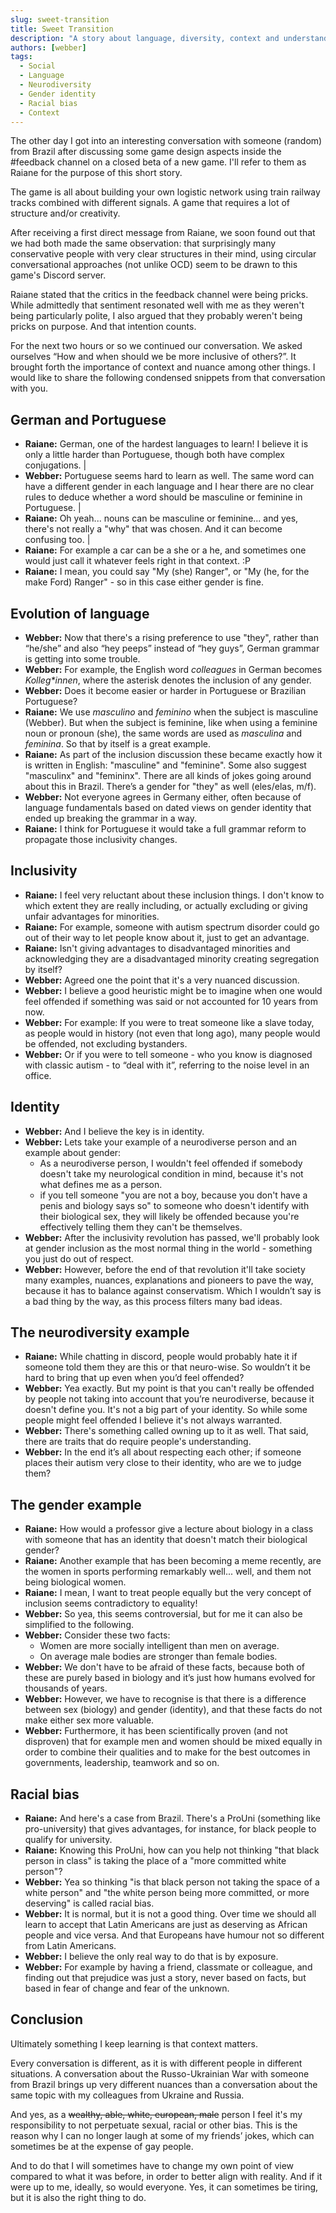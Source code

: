 ```yaml
---
slug: sweet-transition
title: Sweet Transition
description: "A story about language, diversity, context and understanding"
authors: [webber]
tags:
  - Social
  - Language
  - Neurodiversity
  - Gender identity
  - Racial bias
  - Context
---
```


The other day I got into an interesting conversation with someone (random) from Brazil after discussing some game design aspects inside the #feedback channel on a closed beta of a new game. I'll refer to them as Raiane for the purpose of this short story.

The game is all about building your own logistic network using train railway tracks combined with different signals. A game that requires a lot of structure and/or creativity.

After receiving a first direct message from Raiane, we soon found out that we had both made the same observation: that surprisingly many conservative people with very clear structures in their mind, using circular conversational approaches (not unlike OCD) seem to be drawn to this game's Discord server.

Raiane stated that the critics in the feedback channel were being pricks. While admittedly that sentiment resonated well with me as they weren't being particularly polite, I also argued that they probably weren't being pricks on purpose. And that intention counts.

For the next two hours or so we continued our conversation. We asked ourselves “How and when should we be more inclusive of others?”. It brought forth the importance of context and nuance among other things. I would like to share the following condensed snippets from that conversation with you.

## German and Portuguese

- **Raiane:** German, one of the hardest languages to learn! I believe it is only a little harder than Portuguese, though both have complex conjugations. |
- **Webber:** Portuguese seems hard to learn as well. The same word can have a different gender in each language and I hear there are no clear rules to deduce whether a word should be masculine or feminine in Portuguese. |
- **Raiane:** Oh yeah... nouns can be masculine or feminine... and yes, there's not really a "why" that was chosen. And it can become confusing too. |
- **Raiane:** For example a car can be a she or a he, and sometimes one would just call it whatever feels right in that context. :P
- **Raiane:** I mean, you could say "My (she) Ranger", or "My (he, for the make Ford) Ranger" - so in this case either gender is fine.

## Evolution of language

- **Webber:** Now that there's a rising preference to use "they", rather than “he/she” and also “hey peeps” instead of “hey guys”, German grammar is getting into some trouble.
- **Webber:** For example, the English word _colleagues_ in German becomes _Kolleg*innen_, where the asterisk denotes the inclusion of any gender.
- **Webber:** Does it become easier or harder in Portuguese or Brazilian Portuguese?
- **Raiane:** We use _masculino_ and _feminino_ when the subject is masculine (Webber). But when the subject is feminine, like when using a feminine noun or pronoun (she), the same words are used as _masculina_ and _feminina_. So that by itself is a great example.
- **Raiane:** As part of the inclusion discussion these became exactly how it is written in English: "masculine" and "feminine". Some also suggest "masculinx" and "femininx".  There are all kinds of jokes going around about this in Brazil. There’s a gender for "they" as well (eles/elas, m/f).
- **Webber:** Not everyone agrees in Germany either, often because of language fundamentals based on dated views on gender identity that ended up breaking the grammar in a way.
- **Raiane:** I think for Portuguese it would take a full grammar reform to propagate those inclusivity changes.

## Inclusivity

- **Raiane:** I feel very reluctant about these inclusion things. I don't know to which extent they are really including, or actually excluding or giving unfair advantages for minorities.
- **Raiane:** For example, someone with autism spectrum disorder could go out of their way to let people know about it, just to get an advantage.
- **Raiane:** Isn't giving advantages to disadvantaged minorities and acknowledging they are a disadvantaged minority creating segregation by itself?
- **Webber:** Agreed one the point that it's a very nuanced discussion.
- **Webber:** I believe a good heuristic might be to imagine when one would feel offended if something was said or not accounted for 10 years from now.
- **Webber:** For example: If you were to treat someone like a slave today, as people would in history (not even that long ago), many people would be offended, not excluding bystanders.
- **Webber:** Or if you were to tell someone - who you know is diagnosed with classic autism - to “deal with it”, referring to the noise level in an office.

## Identity

- **Webber:** And I believe the key is in identity.
- **Webber:** Lets take your example of a neurodiverse person and an example about gender:
  - As a neurodiverse person, I wouldn't feel offended if somebody doesn't take my neurological condition in mind, because it's not what defines me as a person.
  - if you tell someone "you are not a boy, because you don't have a penis and biology says so" to someone who doesn't identify with their biological sex, they will likely be offended because you're effectively telling them they can't be themselves.
- **Webber:** After the inclusivity revolution has passed, we'll probably look at gender inclusion as the most normal thing in the world - something you just do out of respect.
- **Webber:** However, before the end of that revolution it'll take society many examples, nuances, explanations and pioneers to pave the way, because it has to balance against conservatism. Which I wouldn’t say is a bad thing by the way, as this process filters many bad ideas.

## The neurodiversity example

- **Raiane:** While chatting in discord, people would probably hate it if someone told them they are this or that neuro-wise. So wouldn’t it be hard to bring that up even when you’d feel offended?
- **Webber:** Yea exactly. But my point is that you can't really be offended by people not taking into account that you’re neurodiverse, because it doesn't define you. It's not a big part of your identity. So while some people might feel offended I believe it's not always warranted.
- **Webber:** There's something called owning up to it as well. That said, there are traits that do require people's understanding.
- **Webber:** In the end it’s all about respecting each other; if someone places their autism very close to their identity, who are we to judge them?

## The gender example

- **Raiane:** How would a professor give a lecture about biology in a class with someone that has an identity that doesn't match their biological gender?
- **Raiane:** Another example that has been becoming a meme recently, are the women in sports performing remarkably well... well, and them not being biological women.
- **Raiane:** I mean, I want to treat people equally but the very concept of inclusion seems contradictory to equality!
- **Webber:** So yea, this seems controversial, but for me it can also be simplified to the following.
- **Webber:** Consider these two facts:
  - Women are more socially intelligent than men on average.
  - On average male bodies are stronger than female bodies.
- **Webber:** We don't have to be afraid of these facts, because both of these are purely based in biology and it’s just how humans evolved for thousands of years.
- **Webber:** However, we have to recognise is that there is a difference between sex (biology) and gender (identity), and that these facts do not make either sex more valuable.
- **Webber:** Furthermore, it has been scientifically proven (and not disproven) that for example men and women should be mixed equally in order to combine their qualities and to make for the best outcomes in governments, leadership, teamwork and so on.

## Racial bias

- **Raiane:** And here's a case from Brazil. There's a ProUni (something like pro-university) that gives advantages, for instance, for black people to qualify for university.
- **Raiane:** Knowing this ProUni, how can you help not thinking "that black person in class" is taking the place of a "more committed white person"?
- **Webber:** Yea so thinking "is that black person not taking the space of a white person" and "the white person being more committed, or more deserving" is called racial bias.
- **Webber:** It is normal, but it is not a good thing. Over time we should all learn to accept that Latin Americans are just as deserving as African people and vice versa. And that Europeans have humour not so different from Latin Americans.
- **Webber:** I believe the only real way to do that is by exposure.
- **Webber:** For example by having a friend, classmate or colleague, and finding out that prejudice was just a story, never based on facts, but based in fear of change and fear of the unknown.

## Conclusion

Ultimately something I keep learning is that context matters.

Every conversation is different, as it is with different people in different situations. A conversation about the Russo-Ukrainian War with someone from Brazil brings up very different nuances than a conversation about the same topic with my colleagues from Ukraine and Russia.

And yes, as a ~~wealthy, able, white, european, male~~ person I feel it's my responsibility to not perpetuate sexual, racial or other bias. This is the reason why I can no longer laugh at some of my friends’ jokes, which can sometimes be at the expense of gay people.

And to do that I will sometimes have to change my own point of view compared to what it was before, in order to better align with reality. And if it were up to me, ideally, so would everyone. Yes, it can sometimes be tiring, but it is also the right thing to do.
